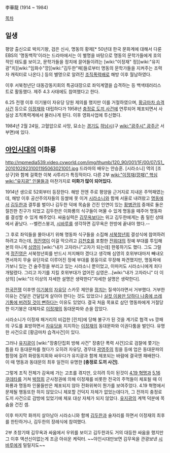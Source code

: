 李華龍
(1914 ~ 1984)

[[목차]]
== 일생 ==
평양 출신으로 박치기왕, 검은 신사, 명동의 황제[* 50년대 한국 문화계에 대해서 다룬 EBS의 '명동백작'이라는 드라마에서는 이 별명을 바탕으로 명동의 문학가들에게 호의적인 태도를 보이고, 문학가들을 정치에 끌어들이려는 [wiki:"이정재" 정][wiki:"유지광"치][wiki:"임화수"깡][wiki:"김두한"패]들로부터 명동의 문학가들을 지켜주는 조력자 캐릭터로 나온다.] 등의 별명으로 알려진 [[조직폭력배]]로 해방 이후 월남하였다.  

이후 서북청년단 대동강동지회의 특공대장으로 좌익계열을 습격하는 등 백색테러리스트로 활동했다. 제주 4.3 사태에도 참여했다고 한다. 

6.25 전쟁 이후 이기붕이 자유당 당원 제의를 했지만 이를 거절하였으며, [[황금마차 습격사건]] 등으로 [[이정재(깡패)|이정재]]와 대립하다가 1958년 [[충정로 도끼 사건]]에 연루되어 체포되면서 사실상 조직폭력계에서 물러나게 된다. 이후 영화사업에 투신했다.

1984년 2월 24일, 고혈압으로 사망, 묘소는 [[경기도]] [[하남시]](구 [[wiki:"광주시" 광주군]] 서부면)에 있다.
== [[야인시대]]의 이화룡 ==
http://mpmedia539.video.cyworld.com/img/thumb/120_90/001/1F/00/07/S1_20101029231001195063021001.jpg
드라마의 배우는 안승훈. [시라소니] 역의 [조상구]와 함께 걸쭉한 이북 사투리가 특징적이다. 다른 2부 [[wiki:"이정재(깡패)" 핵심]][[wiki:"유지광" 인물]]들과 마찬가지로 '''미화가 많이 되어있다.'''

1914년 생으로 52회부터 등장한다. 해방 전엔 주로 평양을 근거지로 지내온 주먹패였는데, 해방 이후 공산주의자들의 등쌀에 못 이겨 [[시라소니]]와 함께 서울로 내려왔고 [[명동]]에서 [[김두한]]과 결투를 벌이나 김두한 덕에 목숨을 건진 인연이 있는 [[황병관]]의 중재로 둘은 절친한 친구가 되었고 김두한은 이화룡의 식구들이 머물 수 있게 명동을 떼주어 명동파를 결성할 수 있게 해주었다. 싸움실력은 [[김무옥]]보다는 위고 김두한에게는 좀 밀린 상태에서 끝났다. --벨런스붕괴, [[시바루]]를 생각하면 김무옥은 한방에 끝내야 했다.--

그 후로 좌익들을 몰아내기 위해 명동파 식구들을 소집해 [[서북청년회]] 결성식에 참여하려 하려고 하는데, [[정진영]]이 이걸 막으려고 [[김천호]]를 포함한 [[전위대]]의 정예 부대를 투입해 본의 아니게 [[심영(야인시대)|심영]]이 [wiki:"내가 고자라니"고자가 되는데] 한몫하기도 했다. 그도 그럴게 [[정진영]]은 서북청년회를 반드시 저지해야 겠다고 생각해 심영의 호위부대마저 빼내오면서까지 무술 유단자로 이루어진 정예 부대를 몽둥이로 무장해 파견했지만, 명동파에 가보니 있는 건 술주정을 부리고 있는 시라소니 뿐이었고, 이마저도 시라소니에게 죄다 개털렸다. 그리고 자기를 지킬 호위부대가 없어진 심영은...[wiki:"내가 고자라니" 더 이상의] [wiki:"더 이상의 자세한 설명은 생략한다"자세한 설명은 생략한다].

[[한국전쟁]] 이후엔 [[이기붕]]의 [[자유당]] 스카웃 제안을 [[정치]]는 질색이라면서 거부했다. 거부한 이유는 건달은 건달답게 살아야 한다는 것도 있었으나 [[토사구팽|실컷 이용만 당하다 나중에 쓰레기통에 버려질 것이 뻔하다는]] 이유도 있었다. 결국 처음 목표로 삼던 명동파에게 거절당한 이기붕은 대체자로 [[이정재(깡패)|이정재]]의 동대문파와 손을 잡았다.

시라소니가 이정재 패거리의 비겁한 [린치]에 당해 불구가 된 것을 계기로 협객 vs 깡패의 구도를 표방하면서 [[자유당]]을 지지하는 [[이정재]]의 동대문파와 이권다툼을 벌인다. 유명한 사건으로 [황금마차 습격사건]이 있다.

그러나 [[유지광]]이 [wiki:"장충단집회 방해 사건" 장충단 폭력 사건]으로 검찰에 쫓기는 틈을 타 동대문파를 쳤다가 오히려 자유당, 경무대 [[곽영주]]의 힘을 등에 업은 동대문파의 함정에 걸려 화랑동지회와 싸우다가 유지광과 함께 체포되는 바람에 결국엔 패배한다. 이 때 명동과 동대문의 최후 일전이 유명한 '''[충정로 도끼 사건]'''.

그렇게 조직 전체가 감옥에 가는 고초를 겪지만, 오히려 득이 된것이 [[4.19 혁명]]과 [[5.16 쿠데타]]를 거쳐 [[박정희]] 군사정권에 의해 이정재를 비롯한 전국의 주먹들이 체포될 때 이화룡과 명동파 인물들만은 체포되지 않아 전화위복이 뭔가를 보여주었다. 4.19 혁명에서 문제될 행동또한 하지 않았으니 체포할 건덕지 자체가 없었는데다가, 그 전까지 충정로 도끼 사건으로 감방에 있었기에 체포 대상 자체가 되지 않았다. [[유지광]]의 계책 덕분에 목숨을 건진 셈.

이후 마지막 화까지 살아남아 시라소니와 함께 [[김두한]]과 술자리를 하면서 이정재의 최후를 한탄하거나, 김두한의 장례식에 참여했다.

2부 초창기때 김무옥과 싸움에서 우위를 보이고 김두한과도 거의 대등한 싸움을 했지만 그 이후 액션신이없는게 조금 아쉬운 케릭터. ~~야인시대만보면 김무옥을 관광보낸 [[시바루]]에게 밀릴지도~~
